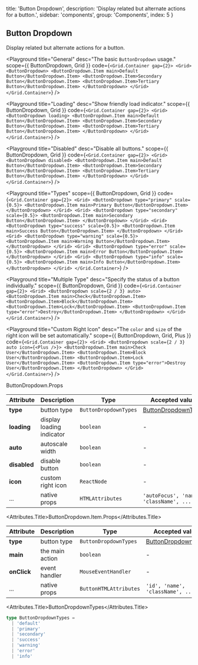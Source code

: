 
  title: 'Button Dropdown',
  description: 'Display related but alternate actions for a button.',
  sidebar: 'components',
  group: 'Components',
  index: 5
}

## Button Dropdown

Display related but alternate actions for a button.

<Playground
  title="General"
  desc="The basic `ButtonDropdown` usage."
  scope={{ ButtonDropdown, Grid }}
  code={`
<Grid.Container gap={2}>
  <Grid>
    <ButtonDropdown>
      <ButtonDropdown.Item main>Default Button</ButtonDropdown.Item>
      <ButtonDropdown.Item>Secondary Button</ButtonDropdown.Item>
      <ButtonDropdown.Item>Tertiary Button</ButtonDropdown.Item>
    </ButtonDropdown>
  </Grid>
</Grid.Container>
`}
/>

<Playground
  title="Loading"
  desc="Show friendly load indicator."
  scope={{ ButtonDropdown, Grid }}
  code={`
<Grid.Container gap={2}>
  <Grid>
    <ButtonDropdown loading>
      <ButtonDropdown.Item main>Default Button</ButtonDropdown.Item>
      <ButtonDropdown.Item>Secondary Button</ButtonDropdown.Item>
      <ButtonDropdown.Item>Tertiary Button</ButtonDropdown.Item>
    </ButtonDropdown>
  </Grid>
</Grid.Container>
`}
/>

<Playground
  title="Disabled"
  desc="Disable all buttons."
  scope={{ ButtonDropdown, Grid }}
  code={`
<Grid.Container gap={2}>
  <Grid>
    <ButtonDropdown disabled>
      <ButtonDropdown.Item main>Default Button</ButtonDropdown.Item>
      <ButtonDropdown.Item>Secondary Button</ButtonDropdown.Item>
      <ButtonDropdown.Item>Tertiary Button</ButtonDropdown.Item>
    </ButtonDropdown>
  </Grid>
</Grid.Container>
`}
/>

<Playground
  title="Types"
  scope={{ ButtonDropdown, Grid }}
  code={`
<Grid.Container gap={2}>
  <Grid>
    <ButtonDropdown type="primary" scale={0.5}>
      <ButtonDropdown.Item main>Primary Button</ButtonDropdown.Item>
    </ButtonDropdown>
  </Grid>
  <Grid>
    <ButtonDropdown type="secondary" scale={0.5}>
      <ButtonDropdown.Item main>Secondary Button</ButtonDropdown.Item>
    </ButtonDropdown>
  </Grid>
  <Grid>
    <ButtonDropdown type="success" scale={0.5}>
      <ButtonDropdown.Item main>Success Button</ButtonDropdown.Item>
    </ButtonDropdown>
  </Grid>
  <Grid>
    <ButtonDropdown type="warning" scale={0.5}>
      <ButtonDropdown.Item main>Warning Button</ButtonDropdown.Item>
    </ButtonDropdown>
  </Grid>
  <Grid>
    <ButtonDropdown type="error" scale={0.5}>
      <ButtonDropdown.Item main>Error Button</ButtonDropdown.Item>
    </ButtonDropdown>
  </Grid>
  <Grid>
    <ButtonDropdown type="info" scale={0.5}>
      <ButtonDropdown.Item main>Info Button</ButtonDropdown.Item>
    </ButtonDropdown>
  </Grid>
</Grid.Container>
`}
/>

<Playground
  title="Multiple Type"
  desc="Specify the status of a button individually."
  scope={{ ButtonDropdown, Grid }}
  code={`
<Grid.Container gap={2}>
  <Grid>
    <ButtonDropdown scale={2 / 3} auto>
      <ButtonDropdown.Item main>Check</ButtonDropdown.Item>
      <ButtonDropdown.Item>Block</ButtonDropdown.Item>
      <ButtonDropdown.Item>Lock</ButtonDropdown.Item>
      <ButtonDropdown.Item type="error">Destroy</ButtonDropdown.Item>
    </ButtonDropdown>
  </Grid>
</Grid.Container>
`}
/>

<Playground
  title="Custom Right Icon"
  desc="The `color` and `size` of the right icon will be set automatically."
  scope={{ ButtonDropdown, Grid, Plus }}
  code={`
<Grid.Container gap={2}>
  <Grid>
    <ButtonDropdown scale={2 / 3} auto icon={<Plus />}>
      <ButtonDropdown.Item main>Check User</ButtonDropdown.Item>
      <ButtonDropdown.Item>Block User</ButtonDropdown.Item>
      <ButtonDropdown.Item>Lock User</ButtonDropdown.Item>
      <ButtonDropdown.Item type="error">Destroy User</ButtonDropdown.Item>
    </ButtonDropdown>
  </Grid>
</Grid.Container>
`}
/>

<Attributes edit="/pages/docs/components/button-dropdown.mdx">
<Attributes.Title>ButtonDropdown.Props</Attributes.Title>

| Attribute    | Description               | Type                  | Accepted values                             | Default              |
| ------------ | ------------------------- | --------------------- | ------------------------------------------- | -------------------- |
| **type**     | button type               | `ButtonDropdownTypes` | [ButtonDropdownTypes](#buttondropdowntypes) | `default`            |
| **loading**  | display loading indicator | `boolean`             | -                                           | `false`              |
| **auto**     | autoscale width           | `boolean`             | -                                           | `false`              |
| **disabled** | disable button            | `boolean`             | -                                           | `false`              |
| **icon**     | custom right icon         | `ReactNode`           | -                                           | `ButtonDropdownIcon` |
| ...          | native props              | `HTMLAttributes`      | `'autoFocus', 'name', 'className', ...`     | -                    |

<Attributes.Title>ButtonDropdown.Item.Props</Attributes.Title>

| Attribute   | Description     | Type                   | Accepted values                             | Default   |
| ----------- | --------------- | ---------------------- | ------------------------------------------- | --------- |
| **type**    | button type     | `ButtonDropdownTypes`  | [ButtonDropdownTypes](#buttondropdowntypes) | `default` |
| **main**    | the main action | `boolean`              | -                                           | `false`   |
| **onClick** | event handler   | `MouseEventHandler`    | -                                           | -         |
| ...         | native props    | `ButtonHTMLAttributes` | `'id', 'name', 'className', ...`            | -         |

<Attributes.Title>ButtonDropdownTypes</Attributes.Title>

```ts
type ButtonDropdownTypes =
  | 'default'
  | 'primary'
  | 'secondary'
  | 'success'
  | 'warning'
  | 'error'
  | 'info'
```

</Attributes>

